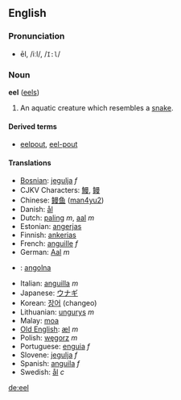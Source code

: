 ==English==
===Pronunciation===
*ēl, /iːl/, /<tt>I:l</tt>/

===Noun===
'''eel''' ([[eels]])

#An aquatic creature which resembles a [[snake]].

====Derived terms====
*[[eelpout]], [[eel-pout]]

====Translations====
*[[Bosnian]]: [[jegulja]] ''f''
*CJKV Characters: [[鰻]], [[鳗]]
*Chinese: [[鳗鱼]] ([[man4yu2]])
*Danish: [[ål]]
*Dutch: [[paling]] ''m'', [[aal]] ''m''
*Estonian: [[angerjas]]
*Finnish: [[ankerias]]
*French: [[anguille]] ''f''
*German: [[Aal]] ''m''
*{{hu}}: [[angolna]]
*Italian: [[anguilla]] ''m''
*Japanese: [[ウナギ]]
*Korean: [[장어]] (changeo)
*Lithuanian: [[ungurys]] ''m''
*Malay: [[moa]]
*[[Old English]]: [[æl]] ''m''
*Polish: [[węgorz]] ''m''
*Portuguese: [[enguia]] ''f''
*Slovene: [[jegulja]] ''f''
*Spanish: [[anguila]] ''f''
*Swedish: [[ål]] ''c''

[[de:eel]]